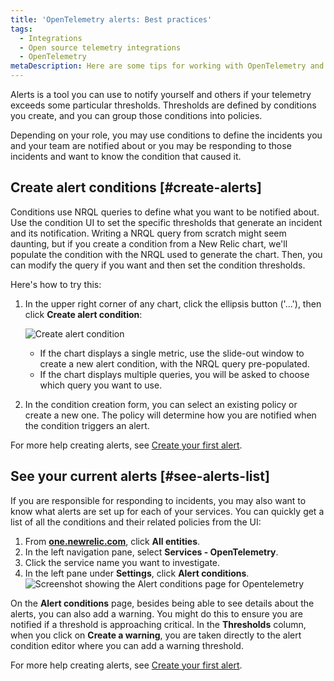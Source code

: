 ```yaml
---
title: 'OpenTelemetry alerts: Best practices'
tags:
  - Integrations
  - Open source telemetry integrations
  - OpenTelemetry
metaDescription: Here are some tips for working with OpenTelemetry and New Relic alerts.
---
```




Alerts is a tool you can use to notify yourself and others if your telemetry exceeds some particular thresholds. Thresholds are defined by conditions you create, and you can group those conditions into policies.

Depending on your role, you may use conditions to define the incidents you and your team are notified about or you may be responding to those incidents and want to know the condition that caused it.

## Create alert conditions [#create-alerts]

Conditions use NRQL queries to define what you want to be notified about. Use the condition UI to set the specific thresholds that generate an incident and its notification. Writing a NRQL query from scratch might seem daunting, but if you create a condition from a New Relic chart, we'll populate the condition with the NRQL used to generate the chart. Then, you can modify the query if you want and then set the condition thresholds.

Here's how to try this:

1. In the upper right corner of any chart, click the ellipsis button ('...'), then click **Create alert condition**:

    <img
      src={opentelemetryCreateAlertCondition}
      title="Create alert condition"
      alt="Create alert condition"
    />
    * If the chart displays a single metric, use the slide-out window to create a new alert condition, with the NRQL query pre-populated.
    * If the chart displays multiple queries, you will be asked to choose which query you want to use.
2. In the condition creation form, you can select an existing policy or create a new one. The policy will determine how you are notified when the condition triggers an alert.

For more help creating alerts, see [Create your first alert](/docs/alerts-applied-intelligence/new-relic-alerts/get-started/your-first-nrql-condition).

## See your current alerts [#see-alerts-list]

If you are responsible for responding to incidents, you may also want to know what alerts are set up for each of your services. You can quickly get a list of all the conditions and their related policies from the UI:

1. From **[one.newrelic.com](https://one.newrelic.com/all-capabilities)**, click **All entities**.
2. In the left navigation pane, select **Services - OpenTelemetry**.
3. Click the service name you want to investigate.
4. In the left pane under **Settings**, click **Alert conditions**.
  <img
    src={opentelemetryAlertsConditionList}
    title="Screenshot showing the Alert conditions page for Opentelemetry"
    alt="Screenshot showing the Alert conditions page for Opentelemetry"
  />

On the **Alert conditions** page, besides being able to see details about the alerts, you can also add a warning. You might do this to ensure you are notified if a threshold is approaching critical. In the **Thresholds** column, when you click on **Create a warning**, you are taken directly to the alert condition editor where you can add a warning threshold.

For more help creating alerts, see [Create your first alert](/docs/alerts-applied-intelligence/new-relic-alerts/get-started/your-first-nrql-condition).

